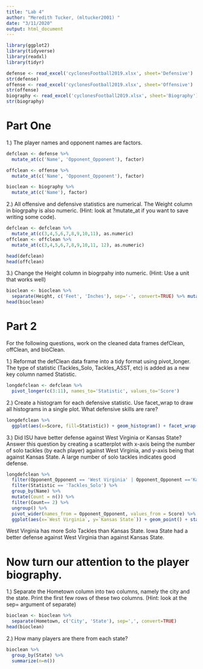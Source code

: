 ```yaml
---
title: "Lab 4"
author: "Meredith Tucker, (mltucker2001) "
date: "3/11/2020"
output: html_document
---
```


```r
library(ggplot2)
library(tidyverse)
library(readxl)
library(tidyr)
```


```r
defense <- read_excel('cyclonesFootball2019.xlsx', sheet='Defensive')
str(defense)
offense <- read_excel('cyclonesFootball2019.xlsx', sheet='Offensive')
str(offense)
biography <- read_excel('cyclonesFootball2019.xlsx', sheet='Biography')
str(biography)
```

# Part One
1.) The player names and opponent names are factors.

```r
defclean <- defense %>% 
  mutate_at(c('Name', 'Opponent_Opponent'), factor)

offclean <- offense %>% 
  mutate_at(c('Name', 'Opponent_Opponent'), factor)

bioclean <- biography %>% 
  mutate_at(c('Name'), factor)
```


2.) All offensive and defensive statistics are numerical. The Weight column in biogrpahy is also numeric. (Hint: look at ?mutate_at if you want to save writing some code).

```r
defclean <- defclean %>% 
  mutate_at(c(3,4,5,6,7,8,9,10,11), as.numeric)
offclean <- offclean %>% 
  mutate_at(c(3,4,5,6,7,8,9,10,11, 12), as.numeric)

head(defclean)
head(offclean)

```


3.) Change the Height column in biogrpahy into numeric. (Hint: Use a unit that works well)
```r
bioclean <- bioclean %>% 
  separate(Height, c('Feet', 'Inches'), sep='-', convert=TRUE) %>% mutate(cm = (12*Feet + Inches) *2.54)
head(bioclean)
```

# Part 2

For the following questions, work on the cleaned data frames defClean, offClean, and bioClean.

1.) Reformat the defClean data frame into a tidy format using pivot_longer. The type of statistic (Tackles_Solo, Tackles_ASST, etc) is added as a new key column named Statistic.
```r

longdefclean <- defclean %>% 
  pivot_longer(c(3:11), names_to='Statistic', values_to='Score')

```


2.) Create a histogram for each defensive statistic. Use facet_wrap to draw all histograms in a single plot. What defensive skills are rare?
```r
longdefclean %>% 
  ggplot(aes(x=Score, fill=Statistic)) + geom_histogram() + facet_wrap(~Statistic)
```



3.) Did ISU have better defense against West Virginia or Kansas State? Answer this question by creating a scatterplot with x-axis being the number of solo tackles (by each player) against West Virginia, and y-axis being that against Kansas State. A large number of solo tackles indicates good defense.

```r
longdefclean %>% 
  filter(Opponent_Opponent == 'West Virginia' | Opponent_Opponent =='Kansas State') %>% 
  filter(Statistic == 'Tackles_Solo') %>% 
  group_by(Name) %>% 
  mutate(Count = n()) %>% 
  filter(Count== 2) %>% 
  ungroup() %>% 
  pivot_wider(names_from = Opponent_Opponent, values_from = Score) %>% 
  ggplot(aes(x=`West Virginia`, y=`Kansas State`)) + geom_point() + stat_smooth(method=lm)
```

West Virginia has more Solo Tackles than Kansas State. Iowa State had a better defense against West Virginia than against Kansas State. 

# Now turn our attention to the player biography.

1.) Separate the Hometown column into two columns, namely the city and the state. Print the first few rows of these two columns. (Hint: look at the sep= argument of separate)

```r
bioclean <- bioclean %>% 
  separate(Hometown, c('City', 'State'), sep=',', convert=TRUE)
head(bioclean)
```


2.) How many players are there from each state?
```r
bioclean %>%
  group_by(State) %>% 
  summarize(n=n())
```

